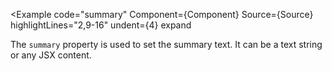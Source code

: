 
<Example
  code="summary"
  Component={Component}
  Source={Source}
  highlightLines="2,9-16"
  undent={4}
  expand
>
  The `summary` property is used to set the summary text. It can be a text
  string or any JSX content.
</Example>
